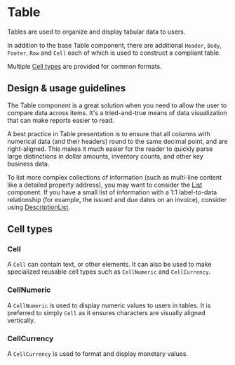 
<Meta title="Components/Lists and Tables/Table/Docs" />

# Table

Tables are used to organize and display tabular data to users.

In addition to the base Table component, there are additional `Header`, `Body`,
`Footer`, `Row` and `Cell` each of which is used to construct a compliant table.

Multiple [Cell types](#cell-types) are provided for common formats.

## Design & usage guidelines

The Table component is a great solution when you need to allow the user to
compare data across items. It's a tried-and-true means of data visualization
that can make reports easier to read.

A best practice in Table presentation is to ensure that all columns with
numerical data (and their headers) round to the same decimal point, and are
right-aligned. This makes it much easier for the reader to quickly parse large
distinctions in dollar amounts, inventory counts, and other key business data.

To list more complex collections of information (such as multi-line content like
a detailed property address), you may want to consider the
[List](../?path=/docs/components-lists-and-tables-list--list) component. If you
have a small list of information with a 1:1 label-to-data relationship (for
example, the issued and due dates on an invoice), consider using
[DescriptionList](../?path=/docs/components-lists-and-tables-descriptionlist--description-list).

## Cell types

### Cell

A `Cell` can contain text, or other elements. It can also be used to make
specialized reusable cell types such as `CellNumeric` and `CellCurrency`.

### CellNumeric

A `CellNumeric` is used to display numeric values to users in tables. It is
preferred to simply `Cell` as it ensures characters are visually aligned
vertically.

### CellCurrency

A `CellCurrency` is used to format and display monetary values.
